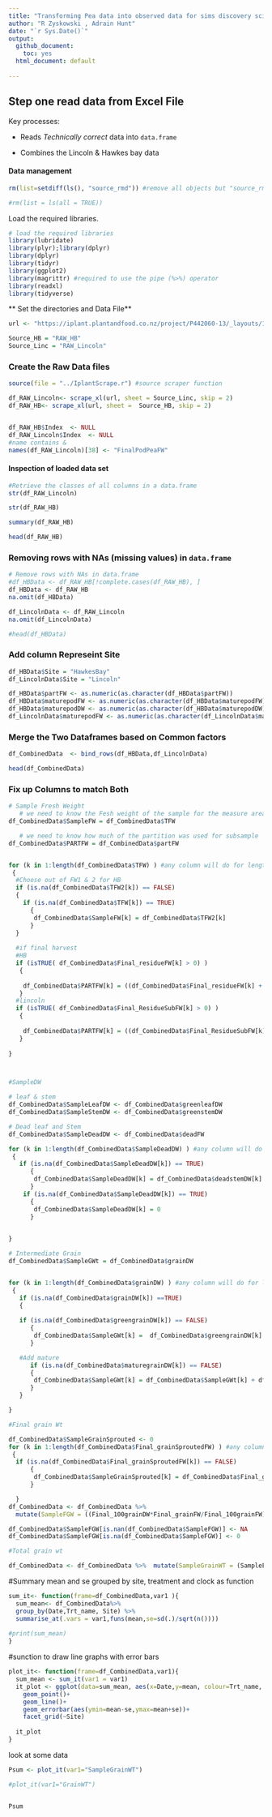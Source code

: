 ```yaml
---
title: "Transforming Pea data into observed data for sims discovery science"
author: "R Zyskowski , Adrain Hunt"
date: "`r Sys.Date()`"
output:
  github_document:
    toc: yes
  html_document: default
    
---
```


## Step one read data from Excel File

Key processes:

- Reads  *Technically correct* data into `data.frame`

- Combines the Lincoln & Hawkes bay data


#### Data management

```r

rm(list=setdiff(ls(), "source_rmd")) #remove all objects but "source_rmd" from the environment before assigning the new objects .. this is especially included to use this script as a child script in the MainScript.Rmd file 

#rm(list = ls(all = TRUE))

```

Load the required libraries.


```r
# load the required libraries
library(lubridate)
library(plyr);library(dplyr)
library(dplyr)
library(tidyr)
library(ggplot2)
library(magrittr) #required to use the pipe (%>%) operator
library(readxl)
library(tidyverse)

```


** Set the directories and Data File**
```r
url <- "https://iplant.plantandfood.co.nz/project/P442060-13/_layouts/15/WopiFrame.aspx?sourcedoc=/project/P442060-13/Research/18_19_SAE_pea_protein_managment.xlsx&action=default"

Source_HB = "RAW_HB"
Source_Linc = "RAW_Lincoln"

```


### Create the Raw Data files


```r
source(file = "../IplantScrape.r") #source scraper function 

df_RAW_Lincoln<- scrape_xl(url, sheet = Source_Linc, skip = 2)
df_RAW_HB<- scrape_xl(url, sheet =  Source_HB, skip = 2)


df_RAW_HB$Index  <- NULL
df_RAW_Lincoln$Index  <- NULL
#name contains &
names(df_RAW_Lincoln)[38] <- "FinalPodPeaFW"

```

#### Inspection of loaded data set

```r
#Retrieve the classes of all columns in a data.frame 
str(df_RAW_Lincoln)
```



```r
str(df_RAW_HB)
```



```r
summary(df_RAW_HB)
```





```r
head(df_RAW_HB)
```


### Removing rows with NAs (missing values) in `data.frame`

```r
# Remove rows with NAs in data.frame
#df_HBData <- df_RAW_HB[!complete.cases(df_RAW_HB), ]
df_HBData <- df_RAW_HB
na.omit(df_HBData)

df_LincolnData <- df_RAW_Lincoln
na.omit(df_LincolnData)

#head(df_HBData)

```

### Add column Represeint Site
```r
df_HBData$Site = "HawkesBay"
df_LincolnData$Site = "Lincoln"

```
```r
df_HBData$partFW <- as.numeric(as.character(df_HBData$partFW)) 
df_HBData$maturepodFW <- as.numeric(as.character(df_HBData$maturepodFW)) 
df_HBData$maturepodDW <- as.numeric(as.character(df_HBData$maturepodDW)) 
df_LincolnData$maturepodFW <- as.numeric(as.character(df_LincolnData$maturepodDW)) 


```

### Merge the Two Dataframes based on Common factors
```r
df_CombinedData  <- bind_rows(df_HBData,df_LincolnData)

head(df_CombinedData)

```
### Fix up Columns to match Both
```r
# Sample Fresh Weight
   # we need to know the Fesh weight of the sample for the measure area.
df_CombinedData$SampleFW = df_CombinedData$TFW

   # we need to know how much of the partition was used for subsample
df_CombinedData$PARTFW = df_CombinedData$partFW


for (k in 1:length(df_CombinedData$TFW) ) #any column will do for length
 {
  #Choose out of FW1 & 2 for HB
  if (is.na(df_CombinedData$TFW2[k]) == FALSE)
  {
    if (is.na(df_CombinedData$TFW[k]) == TRUE)
      {
       df_CombinedData$SampleFW[k] = df_CombinedData$TFW2[k] 
      }
  }
  
  #if final harvest
  #HB
  if (isTRUE( df_CombinedData$Final_residueFW[k] > 0) )       
   {
   
    df_CombinedData$PARTFW[k] = ((df_CombinedData$Final_residueFW[k] + df_CombinedData$Final_podFW[k] +df_CombinedData$Final_grainFW[k]))# + df_CombinedData$Final_grainSprouted[k]))
   }
  #lincoln
  if (isTRUE( df_CombinedData$Final_ResidueSubFW[k] > 0) )       
   {
   
    df_CombinedData$PARTFW[k] = ((df_CombinedData$Final_ResidueSubFW[k] + df_CombinedData$FinalPodPeaFW[k]))#+ df_CombinedData$Final_grainSprouted[k]))
   }
 
}



#SampleDW

# leaf & stem
df_CombinedData$SampleLeafDW <- df_CombinedData$greenleafDW
df_CombinedData$SampleStemDW <- df_CombinedData$greenstemDW

# Dead leaf and Stem
df_CombinedData$SampleDeadDW <- df_CombinedData$deadFW

for (k in 1:length(df_CombinedData$SampleDeadDW) ) #any column will do for length
 {
   if (is.na(df_CombinedData$SampleDeadDW[k]) == TRUE)
      {
       df_CombinedData$SampleDeadDW[k] = df_CombinedData$deadstemDW[k] + df_CombinedData$deadleafDW[k]
      }
    if (is.na(df_CombinedData$SampleDeadDW[k]) == TRUE)
      {
       df_CombinedData$SampleDeadDW[k] = 0
      }
 

}

# Intermediate Grain 
df_CombinedData$SampleGWt = df_CombinedData$grainDW


for (k in 1:length(df_CombinedData$grainDW) ) #any column will do for length
 {
   if (is.na(df_CombinedData$grainDW[k]) ==TRUE)
   {
   
   if (is.na(df_CombinedData$greengrainDW[k]) == FALSE)
      {
       df_CombinedData$SampleGWt[k] =  df_CombinedData$greengrainDW[k]
      }

   #Add mature
      if (is.na(df_CombinedData$maturegrainDW[k]) == FALSE)
      {
       df_CombinedData$SampleGWt[k] = df_CombinedData$SampleGWt[k] + df_CombinedData$maturegrainDW[k]
      }
   }

}

#Final grain Wt

df_CombinedData$SampleGrainSprouted <- 0
for (k in 1:length(df_CombinedData$Final_grainSproutedFW) ) #any column will do for length
 {
  if (is.na(df_CombinedData$Final_grainSproutedFW[k]) == FALSE)
      {
       df_CombinedData$SampleGrainSprouted[k] = df_CombinedData$Final_grainSproutedDW[k] * df_CombinedData$Final_grainFW[k]/df_CombinedData$Final_grainSproutedFW[k]
      }

  }
df_CombinedData <- df_CombinedData %>%
  mutate(SampleFGW = ((Final_100grainDW*Final_grainFW/Final_100grainFW)+SampleGrainSprouted)) 

df_CombinedData$SampleFGW[is.nan(df_CombinedData$SampleFGW)] <- NA 
df_CombinedData$SampleFGW[is.na(df_CombinedData$SampleFGW)] <- 0 

#Total grain wt

df_CombinedData <- df_CombinedData %>%  mutate(SampleGrainWT = (SampleFGW+ SampleGWt))

```



#Summary mean and se grouped by site, treatment and clock as function
```r

sum_it<- function(frame=df_CombinedData,var1 ){
  sum_mean<- df_CombinedData%>% 
  group_by(Date,Trt_name, Site) %>% 
  summarise_at(.vars = var1,funs(mean,se=sd(.)/sqrt(n())))
  
#print(sum_mean)
}


```

#sunction to draw line graphs with error bars
```r
plot_it<- function(frame=df_CombinedData,var1){
  sum_mean <- sum_it(var1 = var1)
  it_plot <- ggplot(data=sum_mean, aes(x=Date,y=mean, colour=Trt_name, shape=Site))+
    geom_point()+
    geom_line()+ 
    geom_errorbar(aes(ymin=mean-se,ymax=mean+se))+
    facet_grid(~Site)
  
  it_plot
}


```
look at some data
```r
Psum <- plot_it(var1="SampleGrainWT")

#plot_it(var1="GrainWT")


Psum
```





